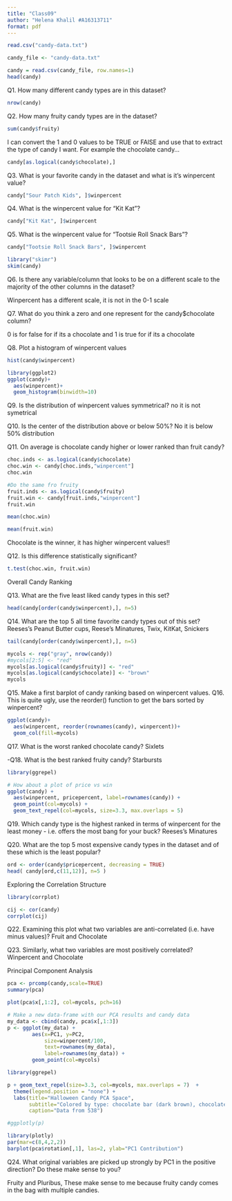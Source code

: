 ```yaml
---
title: "Class09"
author: "Helena Khalil #A16313711"
format: pdf
---
```

```r
read.csv("candy-data.txt")
```
```r
candy_file <- "candy-data.txt"

candy = read.csv(candy_file, row.names=1)
head(candy)
```


Q1. How many different candy types are in this dataset?
```r
nrow(candy)
```


Q2. How many fruity candy types are in the dataset?
```r
sum(candy$fruity)
```
I can convert the 1 and 0 values to be TRUE or FAlSE and use that to extract the type of candy I want. For example the chocolate candy...
```r
candy[as.logical(candy$chocolate),]
```



Q3. What is your favorite candy in the dataset and what is it’s winpercent value?
```r
candy["Sour Patch Kids", ]$winpercent
```

Q4. What is the winpercent value for “Kit Kat”?
```r
candy["Kit Kat", ]$winpercent
```

Q5. What is the winpercent value for “Tootsie Roll Snack Bars”?
```r
candy["Tootsie Roll Snack Bars", ]$winpercent
```

```r
library("skimr")
skim(candy)
```
Q6. Is there any variable/column that looks to be on a different scale to the majority of the other columns in the dataset?

Winpercent has a different scale, it is not in the 0-1 scale 

Q7. What do you think a zero and one represent for the candy$chocolate column?

0 is for false for if its a chocolate and 1 is true for if its a chocolate 

Q8. Plot a histogram of winpercent values

```r
hist(candy$winpercent)
```

```r
library(ggplot2)
ggplot(candy)+ 
  aes(winpercent)+ 
  geom_histogram(binwidth=10)
```


Q9. Is the distribution of winpercent values symmetrical?
no it is not symetrical

Q10. Is the center of the distribution above or below 50%?
No it is below 50% distribution 

Q11. On average is chocolate candy higher or lower ranked than fruit candy?

```r
choc.inds <- as.logical(candy$chocolate)
choc.win <- candy[choc.inds,"winpercent"]
choc.win
```
```r
#Do the same fro fruity 
fruit.inds <- as.logical(candy$fruity)
fruit.win <- candy[fruit.inds,"winpercent"]
fruit.win
```

```r
mean(choc.win)
```
```r
mean(fruit.win)
```

Chocolate is the winner, it has higher winpercent values!! 

Q12. Is this difference statistically significant?
```r
t.test(choc.win, fruit.win)
```
Overall Candy Ranking 


Q13. What are the five least liked candy types in this set?
```r
head(candy[order(candy$winpercent),], n=5)
```

Q14. What are the top 5 all time favorite candy types out of this set?
Reeses's Peanut Butter cups, Reese's Minatures, Twix, KitKat, Snickers 
```r
tail(candy[order(candy$winpercent),], n=5)
```

```r
mycols <- rep("gray", nrow(candy))
#mycols[2:5] <- "red"
mycols[as.logical(candy$fruity)] <- "red"
mycols[as.logical(candy$chocolate)] <- "brown"
mycols
```

Q15. Make a first barplot of candy ranking based on winpercent values.
Q16. This is quite ugly, use the reorder() function to get the bars sorted by winpercent?
```r
ggplot(candy)+
  aes(winpercent, reorder(rownames(candy), winpercent))+
  geom_col(fill=mycols)
```


Q17. What is the worst ranked chocolate candy?
Sixlets 

-Q18. What is the best ranked fruity candy?
Starbursts

```r
library(ggrepel)

# How about a plot of price vs win
ggplot(candy) +
  aes(winpercent, pricepercent, label=rownames(candy)) +
  geom_point(col=mycols) + 
  geom_text_repel(col=mycols, size=3.3, max.overlaps = 5)
```
Q19. Which candy type is the highest ranked in terms of winpercent for the least money - i.e. offers the most bang for your buck?
Reeses's Minatures 


Q20. What are the top 5 most expensive candy types in the dataset and of these which is the least popular?

```r
ord <- order(candy$pricepercent, decreasing = TRUE)
head( candy[ord,c(11,12)], n=5 )
```


Exploring the Correlation Structure 
```r
library(corrplot)
```

```r
cij <- cor(candy)
corrplot(cij)
```
Q22. Examining this plot what two variables are anti-correlated (i.e. have minus values)?
Fruit and Chocolate 

Q23. Similarly, what two variables are most positively correlated?
Winpercent and Chocolate 


Principal Component Analysis 


```r
pca <- prcomp(candy,scale=TRUE)
summary(pca)
```
```r
plot(pca$x[,1:2], col=mycols, pch=16)
```
```r
# Make a new data-frame with our PCA results and candy data
my_data <- cbind(candy, pca$x[,1:3])
p <- ggplot(my_data) + 
        aes(x=PC1, y=PC2, 
            size=winpercent/100,  
            text=rownames(my_data),
            label=rownames(my_data)) +
        geom_point(col=mycols)
```
```r
library(ggrepel)

p + geom_text_repel(size=3.3, col=mycols, max.overlaps = 7)  + 
  theme(legend.position = "none") +
  labs(title="Halloween Candy PCA Space",
       subtitle="Colored by type: chocolate bar (dark brown), chocolate other (light brown), fruity (red), other (black)",
       caption="Data from 538")
```

```r
#ggplotly(p)
```

```r
library(plotly)
par(mar=c(8,4,2,2))
barplot(pca$rotation[,1], las=2, ylab="PC1 Contribution")
```
Q24. What original variables are picked up strongly by PC1 in the positive direction? Do these make sense to you?

Fruity and Pluribus, These make sense to me because fruity candy comes in the bag with multiple candies. 
